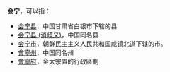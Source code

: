 '''会宁'''，可以指：

*[[会宁县|会宁县]]，中国甘肃省白银市下辖的县
*[[会宁县_(消歧义)|会宁县 (消歧义)]]，中国同名县
*[[会宁市|会宁市]]，朝鲜民主主义人民共和国咸镜北道下辖的市。
*[[會寧州|會寧州]]，中国同名州
*[[會寧府|會寧府]]，金太宗置的行政區劃

{{disambig|H|Cat=二字亚洲地名消歧义}}